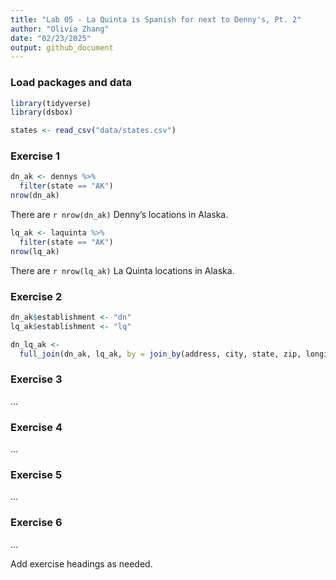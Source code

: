 ```yaml
---
title: "Lab 05 - La Quinta is Spanish for next to Denny's, Pt. 2"
author: "Olivia Zhang"
date: "02/23/2025"
output: github_document
---
```


### Load packages and data

```r
library(tidyverse) 
library(dsbox) 
```

```r
states <- read_csv("data/states.csv")
```

### Exercise 1

```r
dn_ak <- dennys %>%
  filter(state == "AK")
nrow(dn_ak)
```
There are `r nrow(dn_ak)` Denny’s locations in Alaska.

```r
lq_ak <- laquinta %>%
  filter(state == "AK")
nrow(lq_ak)
```
There are `r nrow(lq_ak)` La Quinta locations in Alaska.

### Exercise 2

```r
dn_ak$establishment <- "dn"
lq_ak$establishment <- "lq"

dn_lq_ak <- 
  full_join(dn_ak, lq_ak, by = join_by(address, city, state, zip, longitude, latitude, establishment))
```

### Exercise 3

...

### Exercise 4

...

### Exercise 5

...

### Exercise 6

...

Add exercise headings as needed.
